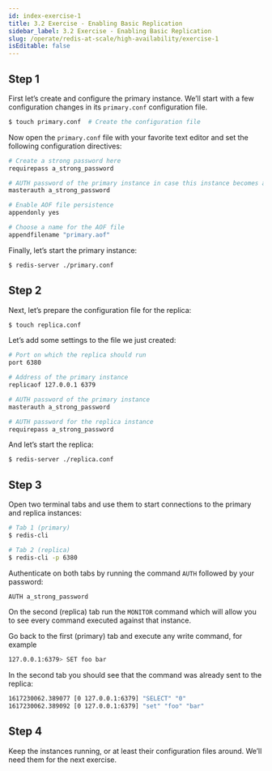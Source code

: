 ```yaml
---
id: index-exercise-1
title: 3.2 Exercise - Enabling Basic Replication
sidebar_label: 3.2 Exercise - Enabling Basic Replication
slug: /operate/redis-at-scale/high-availability/exercise-1
isEditable: false
---
```



## Step 1
First let’s create and configure the primary instance. We’ll start with a few configuration changes in its `primary.conf` configuration file.

```bash
$ touch primary.conf  # Create the configuration file
```

Now open the `primary.conf` file with your favorite text editor and set the following configuration directives:

```bash
# Create a strong password here
requirepass a_strong_password

# AUTH password of the primary instance in case this instance becomes a replica
masterauth a_strong_password

# Enable AOF file persistence
appendonly yes

# Choose a name for the AOF file
appendfilename "primary.aof"
```

Finally, let’s start the primary instance:

```bash
$ redis-server ./primary.conf
```

## Step 2
Next, let’s prepare the configuration file for the replica:
```bash
$ touch replica.conf
```
Let’s add some settings to the file we just created:
```bash
# Port on which the replica should run
port 6380

# Address of the primary instance
replicaof 127.0.0.1 6379

# AUTH password of the primary instance
masterauth a_strong_password

# AUTH password for the replica instance
requirepass a_strong_password
```
And let’s start the replica:
```bash
$ redis-server ./replica.conf
```
## Step 3
Open two terminal tabs and use them to start connections to the primary and replica instances:
```bash
# Tab 1 (primary)
$ redis-cli 
```
```bash
# Tab 2 (replica)
$ redis-cli -p 6380
```
Authenticate on both tabs by running the command `AUTH` followed by your password:
```bash
AUTH a_strong_password
```

On the second (replica) tab run the `MONITOR` command which will allow you to see every command executed against that instance.

Go back to the first (primary) tab and execute any write command, for example

```bash
127.0.0.1:6379> SET foo bar
```
In the second tab you should see that the command was already sent to the replica:
```bash
1617230062.389077 [0 127.0.0.1:6379] "SELECT" "0"
1617230062.389092 [0 127.0.0.1:6379] "set" "foo" "bar"
```
## Step 4
Keep the instances running, or at least their configuration files around. We’ll need them for the next exercise.
